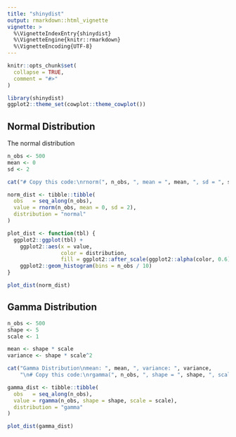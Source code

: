 ```yaml
---
title: "shinydist"
output: rmarkdown::html_vignette
vignette: >
  %\VignetteIndexEntry{shinydist}
  %\VignetteEngine{knitr::rmarkdown}
  %\VignetteEncoding{UTF-8}
---
```


```r
knitr::opts_chunk$set(
  collapse = TRUE,
  comment = "#>"
)
```

```r
library(shinydist)
ggplot2::theme_set(cowplot::theme_cowplot())
```

## Normal Distribution

The normal distribution

```r
n_obs <- 500
mean <- 0
sd <- 2

cat("# Copy this code:\nrnorm(", n_obs, ", mean = ", mean, ", sd = ", sd, ")", sep = "")

norm_dist <- tibble::tibble(
  obs   = seq_along(n_obs),
  value = rnorm(n_obs, mean = 0, sd = 2),
  distribution = "normal"
)

plot_dist <- function(tbl) {
  ggplot2::ggplot(tbl) +
    ggplot2::aes(x = value,
                 color = distribution,
                 fill = ggplot2::after_scale(ggplot2::alpha(color, 0.6))) +
    ggplot2::geom_histogram(bins = n_obs / 10)
}

plot_dist(norm_dist)
```

## Gamma Distribution

```r
n_obs <- 500
shape <- 5
scale <- 1

mean <- shape * scale
variance <- shape * scale^2

cat("Gamma Distribution\nmean: ", mean, ", variance: ", variance,
    "\n# Copy this code:\nrgamma(", n_obs, ", shape = ", shape, ", scale = ", scale, ")", sep = "")

gamma_dist <- tibble::tibble(
  obs   = seq_along(n_obs),
  value = rgamma(n_obs, shape = shape, scale = scale),
  distribution = "gamma"
)

plot_dist(gamma_dist)
```

